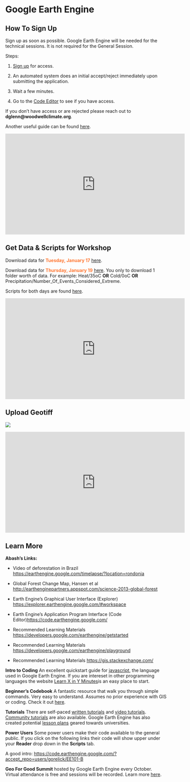 # Google Earth Engine

## How To Sign Up {-}

Sign up as soon as possible. Google Earth Engine will be needed for the technical sessions. It is not required for the General Session.

Steps:

1.  [Sign up](https://signup.earthengine.google.com/){target="_blank"} for access.

2.  An automated system does an initial accept/reject immediately upon submitting the application.

3.  Wait a few minutes.

4.  Go to the [Code Editor](https://code.earthengine.google.com/){target="_blank"} to see if you have access.

If you don't have access or are rejected please reach out to **dglenn@woodwellclimate.org**.

Another useful guide can be found [here](https://www.linkedin.com/pulse/step-by-step-create-your-google-earth-engine-account-khang-vu-tien){target="_blank"}.


<iframe width="560" height="315" src="https://www.youtube.com/embed/7j5-P7jU9Rg" title="YouTube video player" frameborder="0" allow="accelerometer; autoplay; clipboard-write; encrypted-media; gyroscope; picture-in-picture; web-share" allowfullscreen></iframe>


## Get Data & Scripts for Workshop {-}

Download data for <span style="color: #FF7733;">**Tuesday, January 17**</span> [here](https://github.com/WoodwellRisk/Nepal_Workshops/blob/master/data/DataFiles-Technical_Session_Day_1.zip).

Download data for <span style="color: #FF7733;">**Thursday, January 19**</span> [here](https://github.com/WoodwellRisk/Nepal_Workshops/tree/master/data/DataFiles-Technical_Session_Day_3). You only to download 1 folder worth of data. For example: Heat/35oC **OR** Cold/0oC **OR** Precipitation/Number_Of_Events_Considered_Extreme.

Scripts for both days are found [here](https://github.com/WoodwellRisk/Nepal_Workshops/tree/master/data/scripts).

<iframe width="560" height="315" src="https://www.youtube.com/embed/kJgaVwKbTO0" title="YouTube video player" frameborder="0" allow="accelerometer; autoplay; clipboard-write; encrypted-media; gyroscope; picture-in-picture; web-share" allowfullscreen></iframe>


## Upload Geotiff {-}

![](HowToUploadGeoTiff.png)

<iframe width="560" height="315" src="https://www.youtube.com/embed/_gN7ZIS0oYw" title="YouTube video player" frameborder="0" allow="accelerometer; autoplay; clipboard-write; encrypted-media; gyroscope; picture-in-picture; web-share" allowfullscreen></iframe>

## Learn More {-}
**Abash's Links:**

- Video of deforestation in Brazil [https://earthengine.google.com/timelapse/?location=rondonia](http://earthenginepartners.appspot.com/science-2013-global-forest) 

- Global Forest Change Map, Hansen et al [http://earthenginepartners.appspot.com/science-2013-global-forest](http://earthenginepartners.appspot.com/science-2013-global-forest)

- Earth Engine's Graphical User Interface (Explorer) [https://explorer.earthengine.google.com/#workspace](https://explorer.earthengine.google.com/#workspace) 

- Earth Engine's Application Program Interface (Code Editor)[https://code.earthengine.google.com/](https://code.earthengine.google.com/) 

- Recommended Learning Materials   	[https://developers.google.com/earthengine/getstarted](https://developers.google.com/earthengine/getstarted)  	

- Recommended Learning Materials  [https://developers.google.com/earthengine/playground](https://developers.google.com/earthengine/playground)   	

- Recommended Learning Materials  [https://gis.stackexchange.com/](https://gis.stackexchange.com/)


**Intro to Coding** An excellent quickstart guide for [javascript](https://learnxinyminutes.com/docs/javascript/), the language used in Google Earth Engine. If you are intereset in other programming languages the website [Learn X in Y Minutes](https://learnxinyminutes.com)is an easy place to start. 

**Beginner's Codebook** A fantastic resource that walk you through simple commands. Very easy to understand. Assumes no prior experience with GIS or coding. Check it out [here](https://developers.google.com/earth-engine/tutorials/community/beginners-cookbook).

**Tutorials** There are self-paced [written tutorials](https://developers.google.com/earth-engine/tutorials/tutorials) and [video tutorials](https://developers.google.com/earth-engine/tutorials/videos). [Community tutorials](https://developers.google.com/earth-engine/tutorials/community/explore) are also available. Google Earth Engine has also created potential [lesson plans](https://developers.google.com/earth-engine/tutorials/edu) geared towards universities.

**Power Users** Some power users make their code available to the general public. If you click on the following links their code will show upper under your **Reader** drop down in the **Scripts** tab.

A good intro: [https://code.earthengine.google.com/?accept_repo=users/gorelick/EE101-B](https://code.earthengine.google.com/?accept_repo=users/gorelick/EE101-B)

**Geo For Good Summit** hosted by Google Earth Engine every October. Virtual attendance is free and sessions will be recorded. Learn more [here](https://earthoutreachonair.withgoogle.com).

